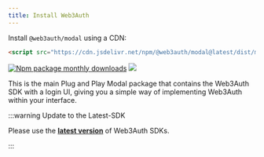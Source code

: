 ```yaml
---
title: Install Web3Auth
---
```


Install `@web3auth/modal` using a CDN:

```html
<script src="https://cdn.jsdelivr.net/npm/@web3auth/modal@latest/dist/modal.umd.min.js"></script>
```

[![Npm package monthly downloads](https://badgen.net/npm/dm/@web3auth/modal)](https://www.npmjs.com/package/@web3auth/modal)
[![](https://data.jsdelivr.com/v1/package/npm/@web3auth/modal/badge)](https://www.jsdelivr.com/package/npm/@web3auth/modal)

This is the main Plug and Play Modal package that contains the Web3Auth SDK with a login UI, giving you a simple way of implementing Web3Auth within
your interface.

:::warning Update to the Latest-SDK

Please use the **[latest version](https://www.npmjs.com/package/@web3auth/modal)** of Web3Auth SDKs.

:::
